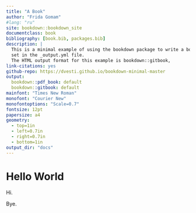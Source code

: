 ```yaml
---
title: "A Book"
author: "Frida Gomam"
#lang: "ru"
site: bookdown::bookdown_site
documentclass: book
bibliography: [book.bib, packages.bib]
description: |
  This is a minimal example of using the bookdown package to write a book.
  set in the _output.yml file.
  The HTML output format for this example is bookdown::gitbook,
link-citations: yes
github-repo: https://dvesti.github.io/bookdown-minimal-master
output:
  bookdown::pdf_book: default
  bookdown::gitbook: default
mainfont: "Times New Roman"
monofont: "Courier New"
monofontoptions: "Scale=0.7"
fontsize: 12pt
papersize: a4
geometry:
  - top=1in
  - left=0.7in
  - right=0.7in
  - bottom=1in
output_dir: "docs" 
---
```


# Hello World

Hi.



Bye.

<!-- If you need PDF output, uncomment bookdown::pdf_book above in YAML. You will need a LaTeX installation, e.g., https://yihui.name/tinytex/ -->
